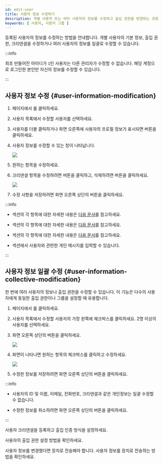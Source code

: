 ```yaml
---
id: edit-user
title: 사용자 정보 수정하기
description: 개별 사용자 또는 여러 사용자의 정보를 수정하고 출입 권한을 변경하는 과정을 안내합니다.
keywords: [ 사용자, 사용자 그룹 ]
---
```


등록된 사용자의 정보를 수정하는 방법을 안내합니다. 개별 사용자의 기본 정보, 출입 권한, 크리덴셜을 수정하거나 여러 사용자의 정보를 일괄로 수정할 수 있습니다.

:::info

최초 만들어진 아이디가 `1`인 사용자는 다른 관리자가 수정할 수 없습니다. 해당 계정으로 로그인한 본인만 자신의 정보를 수정할 수 있습니다.

:::

## 사용자 정보 수정 {#user-information-modification}

1. <Cmd sid='shell.header.launcher' /> 페이지에서 <Cmd sid='shell.header.user' />를 클릭하세요. 

1. 사용자 목록에서 수정할 사용자를 선택하세요.

1. 사용자를 더블 클릭하거나 화면 오른쪽에 사용자의 프로필 정보가 표시되면 <Cmd sid='team.user.preview.button.seeMore' /> 버튼을 클릭하세요. 

1. 사용자 정보를 수정할 수 있는 창이 나타납니다.

    <Image src='/img/biostarx-edit-user-screen.png' />

1. 원하는 항목을 수정하세요.

1. 크리덴셜 항목을 수정하려면 <IcEdit /> 버튼을 클릭하고, 삭제하려면 <IcClose /> 버튼을 클릭하세요.

    <Image src='/img/biostarx-edit-user-credentials.png' />

1. 수정 사항을 저장하려면 화면 오른쪽 상단의 <Cmd sid='common.save' /> 버튼을 클릭하세요.

:::info

* <Cmd sid='team.user.information' /> 섹션의 각 항목에 대한 자세한 내용은 [다음 문서](add-user-basic-info)를 참고하세요.

* <Cmd sid='team.user.credential.title' /> 섹션의 각 항목에 대한 자세한 내용은 [다음 문서](enroll-credential)를 참고하세요.

* <Cmd sid='team.user.permission.title' /> 섹션의 각 항목에 대한 자세한 내용은 [다음 문서](set-permission)를 참고하세요.

* <Cmd sid='common.advanced' product='2' /> 섹션에서 사용자와 관련한 개인 메시지를 입력할 수 있습니다.

:::

## 사용자 정보 일괄 수정 {#user-information-collective-modification}

한 번에 여러 사용자의 정보나 출입 권한을 수정할 수 있습니다. 이 기능은 다수의 사용자에게 동일한 출입 권한이나 그룹을 설정할 때 유용합니다.

1. <Cmd sid='shell.header.launcher' /> 페이지에서 <Cmd sid='shell.header.user' />를 클릭하세요. 

1. 사용자 목록에서 수정할 사용자의 가장 왼쪽에 체크박스를 클릭하세요. 2명 이상의 사용자를 선택하세요.

1. 화면 오른쪽 상단의 <Cmd sid='common.batchEdit' /> 버튼을 클릭하세요.

    <Image src='/img/biostarx-batch-edit-users.png' />

1. <Cmd sid='common.batchEdit' /> 화면이 나타나면 원하는 항목의 체크박스를 클릭하고 수정하세요.

    <Image src='/img/biostarx-edit-user-batch-edit.png' />

1. 수정한 정보를 저장하려면 화면 오른쪽 상단의 <Cmd sid='common.save' /> 버튼을 클릭하세요.

:::info

* 사용자의 ID 및 이름, 이메일, 전화번호, 크리덴셜과 같은 개인정보는 일괄 수정할 수 없습니다.

* 수정한 정보를 취소하려면 화면 오른쪽 상단의 <Cmd sid='common.cancel' /> 버튼을 클릭하세요.

:::

<NextStep>
<NextItem to='enroll-credential'>

사용자 크리덴셜을 등록하고 출입 인증 방식을 설정하세요.

</NextItem>
<NextItem to='set-permission'>

사용자의 출입 권한 설정 방법을 확인하세요.

</NextItem>
<NextItem to='transfer-user-info-to-device'>

사용자 정보를 변경했다면 장치로 전송해야 합니다. 사용자 정보를 장치로 전송하는 방법을 확인하세요.

</NextItem>
</NextStep>